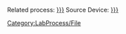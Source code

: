 <includeonly>
Related process: [[IsOutputOf::{{{process_id|}}}]]
Source Device: [[HasSourceDevice::{{{device_id|}}}]]

[[Category:LabProcess/File]]
<includeonly>